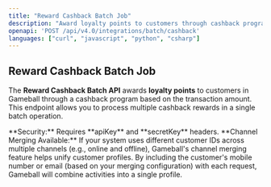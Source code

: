 ```yaml
---
title: "Reward Cashback Batch Job"
description: "Award loyalty points to customers through cashback program for multiple customers in a single API call."
openapi: 'POST /api/v4.0/integrations/batch/cashback'
languages: ["curl", "javascript", "python", "csharp"]
---
```


## Reward Cashback Batch Job

The **Reward Cashback Batch API** awards **loyalty points** to customers in Gameball through a cashback program based on the transaction amount. This endpoint allows you to process multiple cashback rewards in a single batch operation.

<Info>
**Security:** Requires **apiKey** and **secretKey** headers.
</Info>

<Info>
**Channel Merging Available:** If your system uses different customer IDs across multiple channels (e.g., online and offline), Gameball's channel merging feature helps unify customer profiles. By including the customer's mobile number or email (based on your merging configuration) with each request, Gameball will combine activities into a single profile.
</Info>
